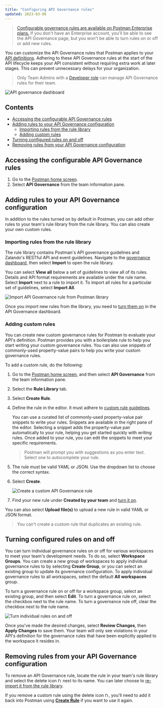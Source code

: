 ```yaml
---
title: "Configuring API Governance rules"
updated: 2023-03-06
---
```


> [Configurable governance rules are available on Postman Enterprise plans.](https://www.postman.com/pricing) If you don't have an Enterprise account, you'll be able to see the API Governance page, but you won't be able to turn rules on or off or add new rules.

You can customize the API Governance rules that Postman applies to your [API definitions](/docs/api-governance/api-definition/api-definition-warnings/). Adhering to these API Governance rules at the start of the API lifecycle keeps your API consistent without requiring extra work at later stages. This can prevent unnecessary delays for your organization.

> Only Team Admins with a [Developer role](/docs/collaborating-in-postman/roles-and-permissions/#team-roles) can manage API Governance rules for their team.

<img alt="API governance dashboard" src="https://assets.postman.com/postman-docs/api-governance-dashboard-10.12.jpg"/>

## Contents

* [Accessing the configurable API Governance rules](#accessing-the-configurable-api-governance-rules)
* [Adding rules to your API Governance configuration](#adding-rules-to-your-api-governance-configuration)
    * [Importing rules from the rule library](#importing-rules-from-the-rule-library)
    * [Adding custom rules](#adding-custom-rules)
* [Turning configured rules on and off](#turning-configured-rules-on-and-off)
* [Removing rules from your API Governance configuration](#removing-rules-from-your-api-governance-configuration)

## Accessing the configurable API Governance rules

1. Go to the [Postman home screen](https://go.postman.co/).
1. Select **API Governance** from the team information pane.

## Adding rules to your API Governance configuration

In addition to the rules turned on by default in Postman, you can add other rules to your team's rule library from the rule library. You can also create your own custom rules.

### Importing rules from the rule library

The rule library contains Postman's API governance guidelines and Zalando's RESTful API and event guidelines. Navigate to the [governance dashboard](#accessing-the-configurable-api-governance-rules), then select **Import** to open the rule library.

You can select **View all** below a set of guidelines to view all of its rules. Details and API format requirements are available under the rule name. Select **Import** next to a rule to import it. To import all rules for a particular set of guidelines, select **Import All**.

<img alt="Import API Governance rule from Postman library" src="https://assets.postman.com/postman-docs/import-postman-rule-from-rule-library-10.12.0.jpg"/>

Once you import new rules from the library, you need to [turn them on](#turning-configured-rules-on-and-off) in the API Governance dashboard.

### Adding custom rules

You can create new custom governance rules for Postman to evaluate your API's definition. Postman provides you with a boilerplate rule to help you start writing your custom governance rules. You can also use snippets of commonly-used property-value pairs to help you write your custom governance rules.

To add a custom rule, do the following:

1. Go to the [Postman home screen](https://go.postman.co/), and then select **API Governance** from the team information pane.
1. Select the **Rule Library** tab.
1. Select **Create Rule**.
1. Define the rule in the editor. It must adhere to [custom rule guidelines](/docs/api-governance/configurable-rules/spectral/).

    You can use a curated list of commonly-used property-value pair snippets to write your rules. Snippets are available in the right pane of the editor. Selecting a snippet adds the property-value pair automatically to your rule, helping you get started quickly with writing rules. Once added to your rule, you can edit the snippets to meet your specific requirements.

    > Postman will prompt you with suggestions as you enter text. Select one to autocomplete your rule.

1. The rule must be valid YAML or JSON. Use the dropdown list to choose the correct syntax.
1. Select **Create**.

    <img alt="Create a custom API Governance rule" src="https://assets.postman.com/postman-docs/v10/api-governance-create-custom-rule-v10-2.jpg"/>

1. Find your new rule under **Created by your team** and [turn it on](#turning-configured-rules-on-and-off).

You can also select **Upload file(s)** to upload a new rule in valid YAML or JSON format.

> You can't create a custom rule that duplicates an existing rule.

## Turning configured rules on and off

You can turn individual governance rules on or off for various workspaces to meet your team's development needs. To do so, select **Workspace Groups**. You can create a new group of workspaces to apply individual governance rules to by selecting **Create Group**, or you can select an existing group to update its governance configuration. To apply individual governance rules to all workspaces, select the default **All workspaces** group.

To turn a governance rule on or off for a workspace group, select an existing group, and then select **Edit**. To turn a governance rule on, select the checkbox next to the rule name. To turn a governance rule off, clear the checkbox next to the rule name.

<img alt="Turn individual rules on and off" src="https://assets.postman.com/postman-docs/api-governance-turn-rules-on-off-10.12.0.jpg"/>

Once you've made the desired changes, select **Review Changes**, then **Apply Changes** to save them. Your team will only see violations in your API's definition for the governance rules that have been explicitly applied to the workspace it resides in.

## Removing rules from your API Governance configuration

To remove an API Governance rule, locate the rule in your team's rule library and select the delete icon <img alt="Delete icon" src="https://assets.postman.com/postman-docs/icon-delete-v9.jpg#icon" width="12px" /> next to its name. You can later choose to [re-import it from the rule library](#importing-rules-from-the-rule-library).

If you remove a custom rule using the delete icon <img alt="Delete icon" src="https://assets.postman.com/postman-docs/icon-delete-v9.jpg#icon" width="12px"/>, you'll need to add it back into Postman using [**Create Rule**](#adding-custom-rules) if you want to use it again.
